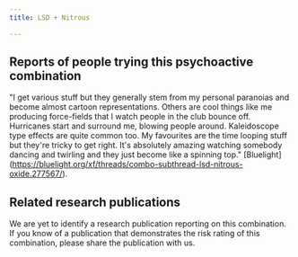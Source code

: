---
title: LSD + Nitrous

---

## Reports of people trying this psychoactive combination

"I get various stuff but they generally stem from my personal paranoias and become almost cartoon representations. Others are cool things like me producing force-fields that I watch people in the club bounce off. Hurricanes start and surround me, blowing people around. Kaleidoscope type effects are quite common too. My favourites are the time looping stuff but they're tricky to get right. It's absolutely amazing watching somebody dancing and twirling and they just become like a spinning top." [Bluelight] (https://bluelight.org/xf/threads/combo-subthread-lsd-nitrous-oxide.277567/).


## Related research publications

We are yet to identify a research publication reporting on this combination. If you know of a publication that demonstrates the risk rating of this combination, please share the publication with us.




